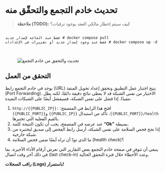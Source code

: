 # تحديث خادم التجمع والتحقّق منه 

> **ملاحظة (TODO):** كيف سيتم إخطار مالكي العقد بوجود ترقيات؟

<div>
  <pre className="whitespace-pre-wrap m-0">
    <code className="language-bash" dir="rtl">
docker compose pull # فقط عند الحاجة لإصدار جديد
docker compose up -d # فقط عند وجود إصدار جديد أو تغييرات في الإعدادات
    </code>
  </pre>
</div>

<figure className="img-center my-6">
  <img src="/images/nodes/update-verify-placeholder.avif" alt="تحديث والتحقق من خادم التجمع" />
</figure>

## التحقق من العمل 

يوجد في خادم التجمع رابط (URL) يتيح اختبار عمل التطبيق وتحقق إعداد تحويل المنفذ (Port Forwarding).
الاختبار من نفس الشبكة قد لا يعطي نتائج دقيقة دائمًا، لكنه يظل مفيدًا. إذا فشل على نفس الشبكة، فسيفشل أيضًا على الشبكات البعيدة.

<ol className="list-decimal pl-6 space-y-2">
  <li>
    افتح هذا الرابط في المتصفح: <code dir="rtl">http://{{PUBLIC_IP}}:{{PUBLIC_PORT}}/health</code>.
    تأكد من استبدال <code dir="rtl">{{PUBLIC_IP}}</code> و<code dir="rtl">{{PUBLIC_PORT}}</code> بالقيم الفعلية التي تختبرها.
  </li>
  <li>عند عرضه في المتصفح، يجب أن تكون النتيجة كلمة <b>“Ok”</b> بسيطة.</li>
  <li>إذا نجح فحص السلامة على نفس الشبكة، أرسل رابط الفحص إلى صديق ليختبره من شبكة خارجية.</li>
  <li>ما الذي تودّ أن تراه أيضًا ضمن فحص السلامة (health check)؟</li>
</ol>

<p>
  ينبغي أن تتوفر في صفحة خادم التجمع بعض التقارير التي تعرض أرقام الأداء الأخيرة،
  بما في ذلك آخر وقت اتصال (last check-in) وعدد الأخطاء خلال فترة التحقق الحالية.
</p>

<div className="note-box ">
  <b>راقب السجلات (Logs) باستمرار!</b>
</div>
